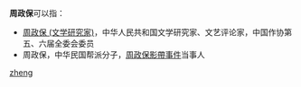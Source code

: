 '''周政保'''可以指：
* [[周政保_(文学研究家)|周政保 (文学研究家)]]，中华人民共和国文学研究家、文艺评论家，中国作协第五、六届全委会委员
* 周政保，中华民国帮派分子，[[周政保影帶事件|周政保影帶事件]]当事人

{{disambig}}

[[Category:三字周姓人名消歧义|zheng]]